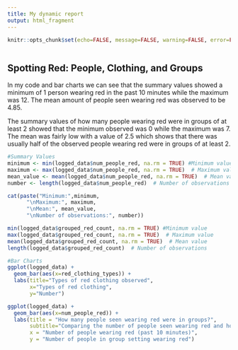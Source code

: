 ---
title: My dynamic report
output: html_fragment
---

```{r setup, include=FALSE}
knitr::opts_chunk$set(echo=FALSE, message=FALSE, warning=FALSE, error=FALSE)

```

```{css}

```

## Spotting Red: People, Clothing, and Groups

In my code and bar charts we can see that the summary values showed a minimum of 1 person wearing red in the past 10 minutes while the maximum was 12. The mean amount of people seen wearing red was observed to be 4.85. 

The summary values of how many people wearing red were in groups of at least 2 showed that the minimum observed was 0 while the maximum was 7. The mean was fairly low with a value of 2.5 which shows that there was usually half of the observed people wearing red were in groups of at least 2.

```{r, eval=FALSE}
#Summary Values
minimum <- min(logged_data$num_people_red, na.rm = TRUE) #Minimum value
maximum <- max(logged_data$num_people_red, na.rm = TRUE)  # Maximum value
mean_value <- mean(logged_data$num_people_red, na.rm = TRUE)  # Mean value
number <- length(logged_data$num_people_red)  # Number of observations

cat(paste("Minimum:",minimum, 
      "\nMaximum:", maximum, 
      "\nMean:", mean_value, 
      "\nNumber of observations:", number))

min(logged_data$grouped_red_count, na.rm = TRUE) #Minimum value
max(logged_data$grouped_red_count, na.rm = TRUE)  # Maximum value
mean(logged_data$grouped_red_count, na.rm = TRUE)  # Mean value
length(logged_data$grouped_red_count)  # Number of observations

#Bar Charts
ggplot(logged_data) +
  geom_bar(aes(x=red_clothing_types)) +
  labs(title="Types of red clothing observed",
       x="Types of red clothing",
       y="Number")

ggplot(logged_data) +
  geom_bar(aes(x=num_people_red)) + 
  labs(title = "How many people seen wearing red were in groups?",
       subtitle="Comparing the number of people seen wearing red and how often they were in a group setting",
       x = "Number of people wearing red (past 10 minutes)",
       y = "Number of people in group setting wearing red")


```

